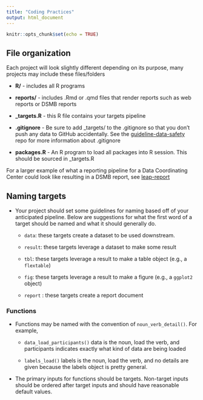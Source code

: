```yaml
---
title: "Coding Practices"
output: html_document
---
```


```r
knitr::opts_chunk$set(echo = TRUE)
```

## File organization

Each project will look slightly different depending on its purpose, many projects may include these files/folders

- **R/** - includes all R programs

- **reports/** - includes .Rmd or .qmd files that render reports such as web reports or DSMB reports

- **\_targets.R** - this R file contains your targets pipeline

- **.gitignore** - Be sure to add _targets/ to the .gitignore so that you don't push any data
to GitHub accidentally. See the [guideline-data-safety](https://github.com/WFUSM-BDS/guideline-data-safety?tab=readme-ov-file#using-gitignore) repo for more information about .gitignore

- **packages.R** - An R program to load all packages into R session. This should be sourced in _targets.R

For a larger example of what a reporting pipeline for a Data Coordinating Center could look like resulting in a DSMB report, see [leap-report](https://github.com/WFUSM-BDS/leap-report?tab=readme-ov-file#leap-report)

## Naming targets

- Your project should set some guidelines for naming based off of your anticipated pipeline. Below are suggestions for what the first word of a target should be named and what it should generally do.

    + `data`: these targets create a dataset to be used downstream.
    
    + `result`: these targets leverage a dataset to make some result
    
    + `tbl`: these targets leverage a result to make a table object (e.g., a `flextable`)
    
    + `fig`: these targets leverage a result to make a figure (e.g., a `ggplot2` object)

    + `report` : these targets create a report document

### Functions

- Functions may be named with the convention of `noun_verb_detail()`. For example,

    + `data_load_participants()` data is the noun, load the verb, and participants indicates exactly what kind of data are being loaded
    
    + `labels_load()` labels is the noun, load the verb, and no details are given because the labels object is pretty general.

- The primary inputs for functions should be targets. Non-target inputs should be ordered after target inputs and should have reasonable default values. 

